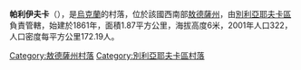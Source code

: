 {{expand|time=2016-09-03T10:02:05+00:00}}
{{unreferenced|time=2016-09-03T10:02:05+00:00}}
{{coord|46|38|39|N|30|28|13|E|scale:30000|display=title}}

'''帕利伊夫卡'''（{{lang-uk|Паліївка}}），是[[烏克蘭|烏克蘭]]的村落，位於該國西南部[[敖德薩州|敖德薩州]]，由[[別利亞耶夫卡區_(烏克蘭)|別利亞耶夫卡區]]負責管轄，始建於1861年，面積1.87平方公里，海拔高度6米，2001年人口322，人口密度每平方公里172.19人。

{{DEFAULTSORT:Паліївка}}
[[Category:敖德薩州村落|Category:敖德薩州村落]]
[[Category:別利亞耶夫卡區村落|Category:別利亞耶夫卡區村落]]


{{Odessa-geo-stub}}